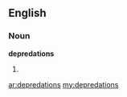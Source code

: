 ==English==
===Noun===
'''depredations'''

#{{plural of|[[depredation]]}}

[[ar:depredations]]
[[my:depredations]]